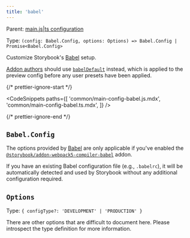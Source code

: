 ```yaml
---
title: 'babel'
---
```


Parent: [main.js|ts configuration](./main-config.md)

Type: `(config: Babel.Config, options: Options) => Babel.Config | Promise<Babel.Config>`

Customize Storybook's [Babel](https://babeljs.io/) setup.

<Callout variant="info" icon="💡">

[Addon authors](../addons/writing-presets.md#babel) should use [`babelDefault`](./main-config-babel-default.md) instead, which is applied to the preview config before any user presets have been applied.

</Callout>

{/* prettier-ignore-start */}

<CodeSnippets
  paths={[
    'common/main-config-babel.js.mdx',
    'common/main-config-babel.ts.mdx',
  ]}
/>

{/* prettier-ignore-end */}

## `Babel.Config`

The options provided by [Babel](https://babeljs.io/docs/options) are only applicable if you've enabled the [`@storybook/addon-webpack5-compiler-babel`](https://storybook.js.org/addons/@storybook/addon-webpack5-compiler-babel) addon.

<Callout variant="info">

If you have an existing Babel configuration file (e.g., `.babelrc`), it will be automatically detected and used by Storybook without any additional configuration required.

</Callout>

## `Options`

Type: `{ configType?: 'DEVELOPMENT' | 'PRODUCTION' }`

There are other options that are difficult to document here. Please introspect the type definition for more information.
